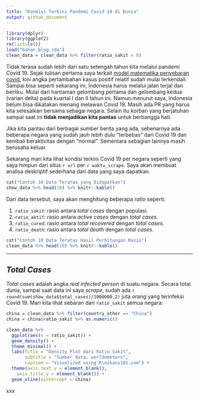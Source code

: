 ```yaml
---
title: "Kondisi Terkini Pandemi Covid 19 di Dunia"
output: github_document
---
```


```r
library(dplyr)
library(ggplot2)
rm(list=ls())
load("bahan_blog.rda")
clean_data = clean_data %>% filter(ratio_sakit > 0)
```

Tidak terasa sudah lebih dari satu setengah tahun kita melalui pandemi Covid 19. Sejak tulisan pertama saya terkait [model matematika penyebaran covid](https://ikanx101.com/blog/covid/), kini angka pertambahan kasus positif relatif sudah mulai terkendali. Sampai bisa seperti sekarang ini, Indonesia harus melalui jalan terjal dan berliku. Mulai dari hantaman gelombang pertama dan gelombang kedua (varian delta) pada kuartal I dan II tahun ini. Namun menurut saya, Indonesia belum bisa dikatakan menang melawan Covid 19. Masih ada PR yang harus kita selesaikan bersama sebagai negara. Selain itu korban yang berjatuhan sampai saat ini __tidak menjadikan kita pantas__ untuk berbangga hati.

Jika kita pantau dari berbagai sumber berita yang ada, sebenarnya ada beberapa negara yang sudah jauh lebih dulu "terbebas" dari Covid 19 dan kembali beraktivitas dengan "normal". Sementara sebagian lainnya masih berusaha keluar.

Sekarang mari kita lihat kondisi terkini Covid 19 per negara seperti yang saya himpun dari situs `r url` per `r waktu_scrape`. Saya akan membuat analisa deskriptif sederhana dari data yang saya dapatkan.

```r
cat("Contoh 10 Data Teratas yang Didapatkan")
show_data %>% head(10) %>% knitr::kable()
```

Dari data tersebut, saya akan menghitung beberapa _ratio_ seperti:

1. `ratio_sakit`: rasio antara _total cases_ dengan populasi.
1. `ratio_aktif`: rasio antara _active cases_ dengan _total cases_.
1. `ratio_cured`: rasio antara _total recovered_ dengan _total cases_.
1. `ratio_death`: rasio antara _total death_ dengan _total cases_.

```r
cat("Contoh 10 Data Teratas Hasil Perhitungan Rasio")
clean_data %>% head(10) %>% knitr::kable()
```

---

## _Total Cases_

_Total cases_ adalah angka _real infected person_ di suatu negara. Secara total dunia, sampai saat data ini saya _scrape_, sudah ada `r round(sum(show_data$total_cases)/1000000,2)` juta orang yang terinfeksi Covid 19. Mari kita lihat sebaran dari `ratio_sakit` semua negara:

```r
china = clean_data %>% filter(country_other == "China")
china = china$ratio_sakit %>% as.numeric()

clean_data %>%
  ggplot(aes(x = ratio_sakit)) +
  geom_density() +
  theme_minimal() +
  labs(title = "Density Plot dari Ratio Sakit",
       subtitle = "Sumber data: worldometers",
       caption = "Visualized using R\nikanx101.com") +
  theme(axis.text.y = element_blank(),
	axis.title.y = element_blank()) +
  geom_vline(xintercept = china)

```

xxx
